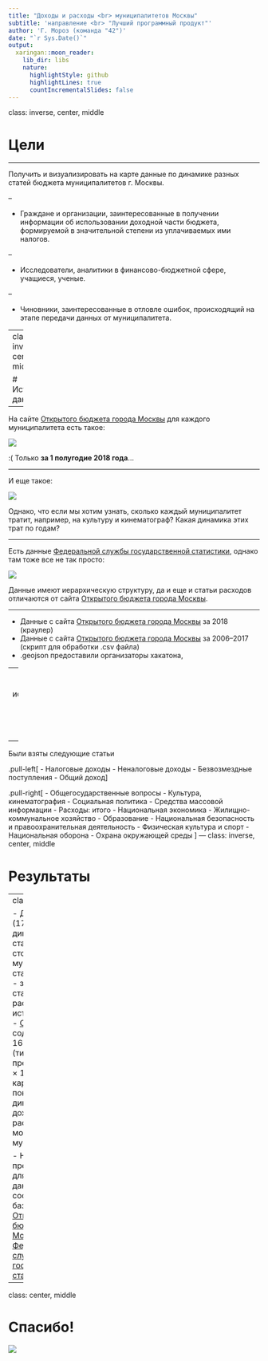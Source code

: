```yaml
---
title: "Доходы и расходы <br> муниципалитетов Москвы"
subtitle: 'направление <br> "Лучший программный продукт"'
author: 'Г. Мороз (команда "42")'
date: "`r Sys.Date()`"
output:
  xaringan::moon_reader:
    lib_dir: libs
    nature:
      highlightStyle: github
      highlightLines: true
      countIncrementalSlides: false
---
```

class: inverse, center, middle

# Цели

---

Получить и визуализировать на карте данные по динамике разных статей бюджета муниципалитетов г. Москвы.

--

- Граждане и организации, заинтересованные в получении информации об использовании доходной части бюджета, формируемой в значительной степени из уплачиваемых ими налогов.

--

- Исследователи, аналитики в финансово-бюджетной сфере, учащиеся, ученые.

--

- Чиновники, заинтересованные в отловле ошибок, происходящий на этапе передачи данных от муниципалитета.

---
class: inverse, center, middle

# Источник данных

---

На сайте [Открытого бюджета города Москвы](budget.mos.ru) для каждого муниципалитета есть такое:

![](images/04_mos.png)

:( Только **за 1 полугодие 2018 года**...

---

И еще такое:

![](images/05_mos.png)

Однако, что если мы хотим узнать, сколько каждый муниципалитет тратит, например, на культуру и кинематограф? Какая динамика этих трат по годам?

---

Есть данные [Федеральной службы государственной статистики](http://www.gks.ru/), однако там тоже все не так просто:

![](images/06_gks.png)

Данные имеют иерархическую структуру, да и еще и статьи расходов отличаются от сайта [Открытого бюджета города Москвы](budget.mos.ru).

---

- Данные с сайта [Открытого бюджета города Москвы](budget.mos.ru) за 2018 (краулер)
- Данные с сайта [Открытого бюджета города Москвы](budget.mos.ru) за 2006--2017 (скрипт для обработки  .csv файла)
- .geojson предоставили организаторы хакатона,

--
 но пришлось исправлять в нем ошибки (еще один скрипт)
 
--

Были взяты следующие статьи

.pull-left[
- Налоговые доходы
- Неналоговые доходы
- Безвозмездные поступления
- Общий доход
]

.pull-right[
- Общегосударственные вопросы
-	Культура, кинематография
-	Социальная политика
-	Средства массовой информации
-	Расходы: итого
-	Национальная экономика
-	Жилищно-коммунальное хозяйство
-	Образование
-	Национальная безопасность и правоохранительная деятельность
-	Физическая культура и спорт
-	Национальная оборона
-	Охрана окружающей среды 
]
---
class: inverse, center, middle

# Результаты

---
class: middle

- Данные (17534 на 6) по динамике разных статей со столбцами:
    - муниципалитет
    - статья бюджета
    - значение
    - тип статьи (доход/расход)
    - год
    - источник данных
- [Сайт](https://agricolamz.github.io/2018_mosfindata_hackathon_4/01_tax.html), который содержит <br> 16 (статей) $\times$ 2 (типа представления) $\times$  13 (лет) = 416 карт, <br> показывающий динамику доходов и расходов московских муниципалитетов

- Несколько предложений для огранизации данных составителям баз данных [Открытого бюджета города Москвы](budget.mos.ru) и [Федеральной службы государственной статистики](http://www.gks.ru/)

---

class: center, middle

# Спасибо!

![](images/03_git_r.png)